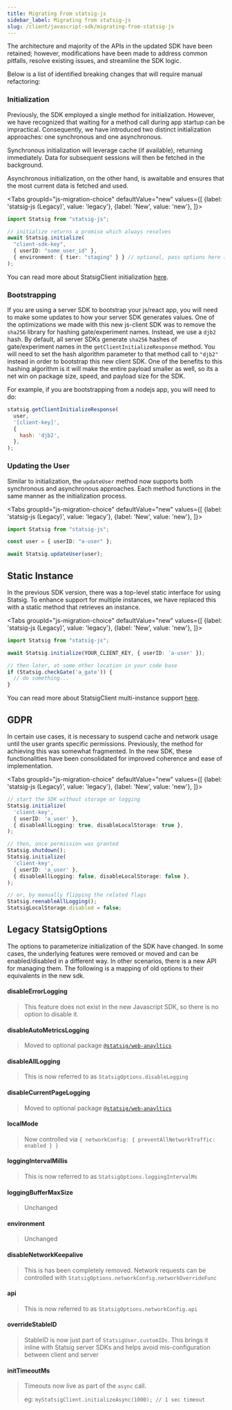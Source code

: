 ```yaml
---
title: Migrating From statsig-js
sidebar_label: Migrating from statsig-js
slug: /client/javascript-sdk/migrating-from-statsig-js
---
```



The architecture and majority of the APIs in the updated SDK have been retained; however,
 modifications have been made to address common pitfalls, resolve existing issues, and streamline the SDK logic.

Below is a list of identified breaking changes that will require manual refactoring:

### Initialization

Previously, the SDK employed a single method for initialization. However, we have recognized that waiting for a method call during app startup can be impractical. Consequently, we have introduced two distinct initialization approaches: one synchronous and one asynchronous.

Synchronous initialization will leverage cache (if available), returning immediately. Data for subsequent sessions will then be fetched in the background.

Asynchronous initialization, on the other hand, is awaitable and ensures that the most current data is fetched and used.

<Tabs
  groupId="js-migration-choice"
  defaultValue="new"
  values={[
    {label: 'statsig-js (Legacy)', value: 'legacy'},
    {label: 'New', value: 'new'},
  ]}>
  <TabItem value="legacy">

```typescript
import Statsig from "statsig-js";

// initialize returns a promise which always resolves
await Statsig.initialize(
  "client-sdk-key",
  { userID: "some_user_id" },
  { environment: { tier: "staging" } } // optional, pass options here if needed
);
```


  </TabItem>
  <TabItem value="new">

<GitHubEmbed url="https://raw.githubusercontent.com/statsig-io/js-client-monorepo/main/samples/react/src/samples/precomputed-client/sample-precomp-initialize.tsx" />

You can read more about StatsigClient initialization [here](/client/javascript-sdk#initialize-the-sdk).

  </TabItem>
</Tabs>









### Bootstrapping
If you are using a server SDK to bootstrap your js/react app, you will need to make some updates to how your server SDK generates values.  One of the optimizations we made with this new js-client SDK was to remove the `sha256` library for hashing gate/experiment names.  Instead, we use a `djb2` hash.  By default, all server SDKs generate `sha256` hashes of gate/experiment names in the `getClientInitializeResponse` method.  You will need to set the hash algorithm parameter to that method call to `"djb2"` instead in order to bootstrap this new client SDK.  One of the benefits to this hashing algorithm is it will make the entire payload smaller as well, so its a net win on package size, speed, and payload size for the SDK.

For example, if you are bootstrapping from a nodejs app, you will need to do:

```js
statsig.getClientInitializeResponse(
  user,
  '[client-key]',
  {
    hash: 'djb2',
  },
);
```








### Updating the User

Similar to initialization, the `updateUser` method now supports both synchronous and asynchronous approaches. Each method functions in the same manner as the initialization process.

<Tabs
  groupId="js-migration-choice"
  defaultValue="new"
  values={[
    {label: 'statsig-js (Legacy)', value: 'legacy'},
    {label: 'New', value: 'new'},
  ]}>
  <TabItem value="legacy">

```typescript
import Statsig from "statsig-js";

const user = { userID: "a-user" };

await Statsig.updateUser(user);
```

  </TabItem>
  <TabItem value="new">

<GitHubEmbed url="https://raw.githubusercontent.com/statsig-io/js-client-monorepo/main/samples/react/src/samples/precomputed-client/sample-precomp-update-user.tsx" />

  </TabItem>
</Tabs>









## Static Instance

In the previous SDK version, there was a top-level static interface for using Statsig. To enhance support for multiple instances,
we have replaced this with a static method that retrieves an instance.

<Tabs
  groupId="js-migration-choice"
  defaultValue="new"
  values={[
    {label: 'statsig-js (Legacy)', value: 'legacy'},
    {label: 'New', value: 'new'},
  ]}>
  <TabItem value="legacy">

```typescript
import Statsig from "statsig-js";

await Statsig.initialize(YOUR_CLIENT_KEY, { userID: 'a-user' });

// then later, at some other location in your code base
if (Statsig.checkGate('a_gate')) { 
  // do something...
}
```

  </TabItem>
  <TabItem value="new">

<GitHubEmbed url="https://raw.githubusercontent.com/statsig-io/js-client-monorepo/main/samples/react/src/samples/precomputed-client/sample-precomp-static-instance.tsx" />

You can read more about StatsigClient multi-instance support [here](/client/javascript-sdk#multiple-client-instances).

  </TabItem>
</Tabs>







## GDPR

In certain use cases, it is necessary to suspend cache and network usage until the user grants specific 
permissions. Previously, the method for achieving this was somewhat fragmented. 
In the new SDK, these functionalities have been consolidated for improved coherence and ease of implementation.

<Tabs
  groupId="js-migration-choice"
  defaultValue="new"
  values={[
    {label: 'statsig-js (Legacy)', value: 'legacy'},
    {label: 'New', value: 'new'},
  ]}>
  <TabItem value="legacy">

```typescript
// start the SDK without storage or logging
Statsig.initialize(
  'client-key',
  { userID: 'a_user' },
  { disableAllLogging: true, disableLocalStorage: true },
);

// then, once permission was granted
Statsig.shutdown();
Statsig.initialize(
  'client-key',
  { userID: 'a_user' },
  { disableAllLogging: false, disableLocalStorage: false },
);

// or, by manually flipping the related flags
Statsig.reenableAllLogging();
StatsigLocalStorage.disabled = false;
```

  </TabItem>
  <TabItem value="new">

<GitHubEmbed url="https://raw.githubusercontent.com/statsig-io/js-client-monorepo/main/samples/react/src/samples/precomputed-client/sample-precomp-gdpr.tsx" />

  </TabItem>
</Tabs>


## Legacy StatsigOptions
The options to parameterize initialization of the SDK have changed.  In some cases, the underlying features were removed or moved and can be enabled/disabled in a different way. In other scenarios, there is a new API for managing them.  The following is a mapping of old options to their equivalents in the new sdk.

#### disableErrorLogging
> This feature does not exist in the new Javascript SDK, so there is no option to disable it.

#### disableAutoMetricsLogging
> Moved to optional package [`@statsig/web-anayltics`](#https://www.npmjs.com/package/@statsig/web-analytics)

#### disableAllLogging
> This is now referred to as `StatsigOptions.disableLogging`

#### disableCurrentPageLogging
> Moved to optional package [`@statsig/web-anayltics`](#https://www.npmjs.com/package/@statsig/web-analytics)

#### localMode
> Now controlled via `{ networkConfig: { preventAllNetworkTraffic: enabled } }`

#### loggingIntervalMillis
> This is now referred to as `StatsigOptions.loggingIntervalMs`

#### loggingBufferMaxSize
> Unchanged

#### environment
> Unchanged

#### disableNetworkKeepalive
> This is has been completely removed. Network requests can be controlled with `StatsigOptions.networkConfig.networkOverrideFunc`

#### api
> This is now referred to as `StatsigOptions.networkConfig.api`

#### overrideStableID
> StableID is now just part of `StatsigUser.customIDs`. This brings it inline with Statsig server 
SDKs and helps avoid mis-configuration between client and server

#### initTimeoutMs
> Timeouts now live as part of the `async` call. 
>
> eg:
> `myStatsigClient.initializeAsync(1000); // 1 sec timeout`
